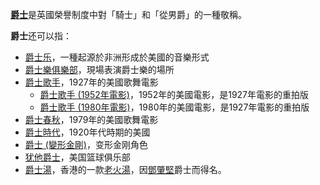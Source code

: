 '''[[爵士|爵士]]'''是英國榮譽制度中對「騎士」和「從男爵」的一種敬稱。

'''爵士'''还可以指：
* [[爵士乐|爵士乐]]，一種起源於非洲形成於美國的音樂形式
* [[爵士樂俱樂部|爵士樂俱樂部]]，現場表演爵士樂的場所
* [[爵士歌手|爵士歌手]]，1927年的美國歌舞電影
** [[爵士歌手_(1952年電影)|爵士歌手 (1952年電影)]]，1952年的美國電影，是1927年電影的重拍版
** [[爵士歌手_(1980年電影)|爵士歌手 (1980年電影)]]，1980年的美國電影，是1927年電影的重拍版
* [[爵士春秋|爵士春秋]]，1979年的美國歌舞電影
* [[爵士時代|爵士時代]]，1920年代時期的美國
* [[爵士_(變形金剛)|爵士 (變形金剛)]]，变形金刚角色
* [[犹他爵士|犹他爵士]]，美国篮球俱乐部
* [[爵士湯|爵士湯]]，香港的一款[[老火湯|老火湯]]，因[[鄧肇堅|鄧肇堅]]爵士而得名。

{{Disambig|Cat=二字消歧义}}